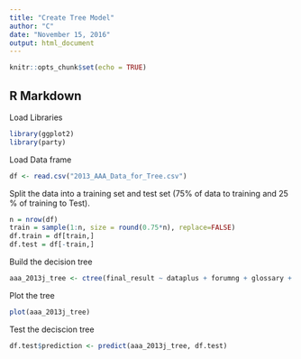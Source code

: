 ```yaml
---
title: "Create Tree Model"
author: "C"
date: "November 15, 2016"
output: html_document
---
```


```r
knitr::opts_chunk$set(echo = TRUE)
```

## R Markdown

Load Libraries
```r
library(ggplot2)
library(party)
```

Load Data frame 

```r
df <- read.csv("2013_AAA_Data_for_Tree.csv")

```

Split the data into a training set and test set (75% of data to training and 25 % of training to Test).

```r
n = nrow(df)
train = sample(1:n, size = round(0.75*n), replace=FALSE)
df.train = df[train,]
df.test = df[-train,]
```


Build the decision tree

```r

aaa_2013j_tree <- ctree(final_result ~ dataplus + forumng + glossary + homepage + oucollaborate + oucontent + resource + subpage + url, data=df.train)

```

Plot the tree

```r

plot(aaa_2013j_tree)

```

Test the deciscion tree

```r
df.test$prediction <- predict(aaa_2013j_tree, df.test)

```



